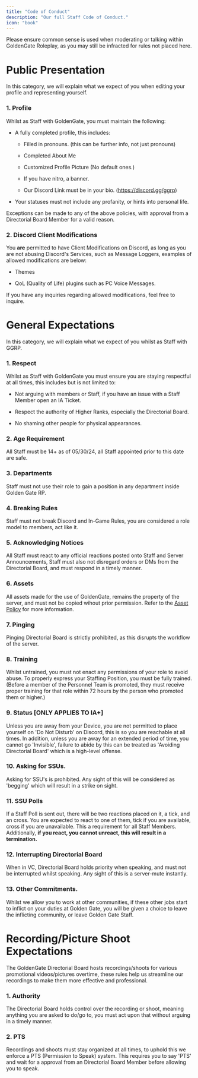 ```yaml
---
title: "Code of Conduct"
description: "Our full Staff Code of Conduct."
icon: "book"
---
```


<Warning>Please ensure common sense is used when moderating or talking within GoldenGate Roleplay, as you may still be infracted for rules not placed here.</Warning>

# Public Presentation

<Info>In this category, we will explain what we expect of you when editing your profile and representing yourself.</Info>

### 1. Profile

Whilst as Staff with GoldenGate, you must maintain the following:

* A fully completed profile, this includes:

  * Filled in pronouns. (this can be further info, not just pronouns)

  * Completed About Me

  * Customized Profile Picture (No default ones.)

  * If you have nitro, a banner.

  * Our Discord Link must be in your bio. (https://discord.gg/ggrp)

* Your statuses must not include any profanity, or hints into personal life.

<Info>Exceptions can be made to any of the above policies, with approval from a Directorial Board Member for a valid reason.</Info>

### 2. Discord Client Modifications

You **are** permitted to have Client Modifications on Discord, as long as you are not abusing Discord's Services, such as Message Loggers, examples of allowed modifications are below:

* Themes

* QoL (Quality of Life) plugins such as PC Voice Messages.

<Note>If you have any inquiries regarding allowed modifications, feel free to inquire.</Note>

# General Expectations

<Info>In this category, we will explain what we expect of you whilst as Staff with GGRP.</Info>

### 1. Respect

Whilst as Staff with GoldenGate you must ensure you are staying respectful at all times, this includes but is not limited to:

* Not arguing with members or Staff, if you have an issue with a Staff Member open an IA Ticket.

* Respect the authority of Higher Ranks, especially the Directorial Board.

* No shaming other people for physical appearances.

### 2. Age Requirement

All Staff must be 14+ as of 05/30/24, all Staff appointed prior to this date are safe.

### 3. Departments

Staff must not use their role to gain a position in any department inside Golden Gate RP.

### 4. Breaking Rules

Staff must not break Discord and In-Game Rules, you are considered a role model to members, act like it.

### 5. Acknowledging Notices

All Staff must react to any official reactions posted onto Staff and Server Announcements, Staff must also not disregard orders or DMs from the Directorial Board, and must respond in a timely manner.

### 6. Assets

All assets made for the use of GoldenGate, remains the property of the server, and must not be copied wihout prior permission. Refer to the [Asset Policy](https://staff.osrp.site/Information/Asset%20Policy) for more information.

### 7. Pinging

Pinging Directorial Board is strictly prohibited, as this disrupts the workflow of the server.

### 8. Training

Whilst untrained, you must not enact any permissions of your role to avoid abuse. To properly express your Staffing Position, you must be fully trained. (Before a member of the Personnel Team is promoted, they must receive proper training for that role within 72 hours by the person who promoted them or higher.)

### 9. Status \[ONLY APPLIES TO IA+]

Unless you are away from your Device, you are not permitted to place yourself on 'Do Not Disturb' on Discord, this is so you are reachable at all times. In addition, unless you are away for an extended period of time, you cannot go 'Invisible', failure to abide by this can be treated as 'Avoiding Directorial Board' which is a high-level offense.

### 10. Asking for SSUs.

Asking for SSU's is prohibited. Any sight of this will be considered as 'begging' which will result in a strike on sight.

### 11. SSU Polls

If a Staff Poll is sent out, there will be two reactions placed on it, a tick, and an cross. You are expected to react to one of them, tick if you are available, cross if you are unavailable. This a requirement for all Staff Members. Additionally, **if you react, you cannot unreact, this will result in a termination.**

### 12. Interrupting Directorial Board

When in VC, Directorial Board holds priority when speaking, and must not be interrupted whilst speaking. Any sight of this is a server-mute instantly.

### 13. Other Commitments.

Whilst we allow you to work at other communities, if these other jobs start to inflict on your duties at Golden Gate, you will be given a choice to leave the inflicting community, or leave Golden Gate Staff.

# Recording/Picture Shoot Expectations

<Info>The GoldenGate Directorial Board hosts recordings/shoots for various promotional videos/pictures overtime, these rules help us streamline our recordings to make them more effective and professional.</Info>

### 1. Authority

The Directorial Board holds control over the recording or shoot, meaning anything you are asked to do/go to, you must act upon that without arguing in a timely manner.

### 2. PTS

Recordings and shoots must stay organized at all times, to uphold this we enforce a PTS (Permission to Speak) system. This requires you to say 'PTS' and wait for a approval from an Directorial Board Member before allowing you to speak.